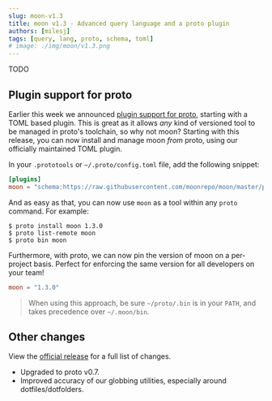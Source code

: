 ```yaml
---
slug: moon-v1.3
title: moon v1.3 - Advanced query language and a proto plugin
authors: [milesj]
tags: [query, lang, proto, schema, toml]
# image: ./img/moon/v1.3.png
---
```


TODO

<!--truncate-->

## Plugin support for proto

Earlier this week we announced [plugin support for proto](./proto-v0.7), starting with a TOML based
plugin. This is great as it allows _any_ kind of versioned tool to be managed in proto's toolchain,
so why not moon? Starting with this release, you can now install and manage moon _from_ proto, using
our officially maintained TOML plugin.

In your `.prototools` or `~/.proto/config.toml` file, add the following snippet:

```toml title=".prototools"
[plugins]
moon = "schema:https://raw.githubusercontent.com/moonrepo/moon/master/proto-schema.toml"
```

And as easy as that, you can now use `moon` as a tool within any `proto` command. For example:

```shell
$ proto install moon 1.3.0
$ proto list-remote moon
$ proto bin moon
```

Furthermore, with proto, we can now pin the version of moon on a per-project basis. Perfect for
enforcing the same version for all developers on your team!

```toml title=".prototools"
moon = "1.3.0"
```

> When using this approach, be sure `~/proto/.bin` is in your `PATH`, and takes precedence over
> `~/.moon/bin`.

## Other changes

View the [official release](https://github.com/moonrepo/moon/releases/tag/v1.3.0) for a full list of
changes.

- Upgraded to proto v0.7.
- Improved accuracy of our globbing utilities, especially around dotfiles/dotfolders.
